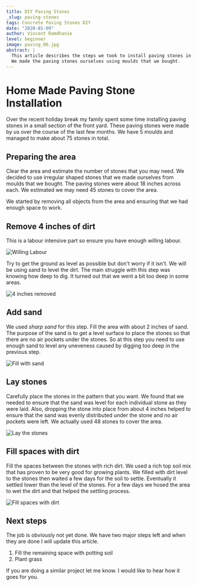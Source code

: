 ```yaml
---
title: DIY Paving Stones
_slug: paving-stones
tags: Concrete Paving Stones DIY
date: "2020-01-09"
author: Vincent Ramdhanie
level: beginner
image: paving_06.jpg
abstract: |
  This article describes the steps we took to install paving stones in our front yard.
  We made the paving stones ourselves using moulds that we bought.
---
```


# Home Made Paving Stone Installation

Over the recent holiday break my family spent some time installing paving stones in a small section of the front yard.
These paving stones were made by us over the course of the last few months. We have 5 moulds and managed to make about
75 stones in total.

## Preparing the area

Clear the area and estimate the number of stones that you may need. We decided to use irregular shaped
stones that we made ourselves from moulds that we bought. The paving stones were about 18 inches across
each. We estimated we may need 45 stones to cover the area.

We started by removing all objects from the area and ensuring that we had enough space to work.

## Remove 4 inches of dirt

This is a labour intensive part so ensure you have enough willing labour.

![Willing Labour](/images/articles/paving_02.jpg)

Try to get the ground as level as possible but don't worry if it isn't. We will be using sand to
level the dirt. The main struggle with this step was knowing how deep to dig. It turned out that
we went a bit too deep in some areas.

![4 inches removed](/images/articles/paving_03.jpg)

## Add sand

We used _sharp sand_ for this step. Fill the area with about 2 inches of sand.
The purpose of the sand is to get a level surface to place the stones so that there are no air pockets under the stones.
So at this step you need to use enough sand to level any uneveness caused by digging too deep in the previous step.

![Fill with sand](/images/articles/paving_04.jpg)

## Lay stones

Carefully place the stones in the pattern that you want. We found that we needed to ensure that the sand was level for each
individual stone as they were laid. Also, dropping the stone into place from about 4 inches helped to ensure that the sand
was evenly distributed under the stone and no air pockets were left.
We actually used 48 stones to cover the area.

![Lay the stones](/images/articles/paving_05.jpg)

## Fill spaces with dirt

Fill the spaces between the stones with rich dirt. We used a rich top soil mix that has proven to be very good for growing plants.
We filled with dirt level to the stones then waited a few days for the soil to settle. Eventually it settled lower than the level of the stones.
For a few days we hosed the area to wet the dirt and that helped the settling process.

![Fill spaces with dirt](/images/articles/paving_06.jpg)

## Next steps

The job is obviously not yet done. We have two major steps left and when they are done I will update this article.

1. Fill the remaining space with potting soil
2. Plant grass

If you are doing a similar project let me know. I would like to hear how it goes for you.
